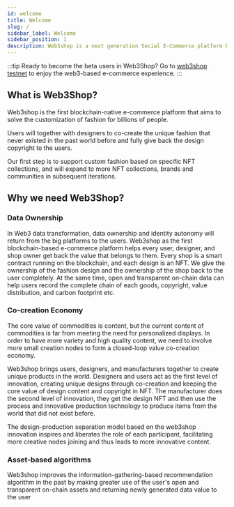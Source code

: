 ```yaml
---
id: welcome
title: Welcome
slug: /
sidebar_label: Welcome
sidebar_position: 1
description: Web3shop is a next generation Social E-Commerce platform built for Web3. Our vision is to help designers achieve low-cost entrepreneurship and become an economic platform for creators that unites the world's best creativity.
---
```


:::tip
Ready to become the beta users in Web3Shop? Go to [web3shop testnet](https://testnets.web3shop.me/) to enjoy the web3-based e-commerce experience.
:::

## What is Web3Shop?
Web3shop is the first blockchain-native e-commerce platform that aims to solve the customization of fashion for billions of people. 

Users will together with designers to co-create the unique fashion that never existed in the past world before and fully give back the design copyright to the users.

Our first step is to support custom fashion based on specific NFT collections, and will expand to more NFT collections, brands and communities in subsequent iterations.

## Why we need Web3Shop?

### Data Ownership
In Web3 data transformation, data ownership and identity autonomy will return from the big platforms to the users. Web3shop as the first blockchain-based e-commerce platform helps every user, designer, and shop owner get back the value that belongs to them. Every shop is a smart contract running on the blockchain, and each design is an NFT. We give the ownership of the fashion design and the ownership of the shop back to the user completely. At the same time,  open and transparent on-chain data can help users record the complete chain of each goods, copyright, value distribution, and carbon footprint etc.

### Co-creation Economy
The core value of commodities is content, but the current content of commodities is far from meeting the need for personalized displays. In order to have more variety and high quality content, we need to involve more small creation nodes to form a closed-loop value co-creation economy.

Web3shop brings users, designers, and manufacturers together to create unique products in the world. Designers and users act as the first level of innovation, creating unique designs through co-creation and keeping the core value of design content and copyright in NFT. The manufacturer does the second level of innovation, they get the design NFT and then use the process and innovative production technology to produce items from the world that did not exist before.

The design-production separation model based on the web3shop innovation inspires and liberates the role of each participant, facilitating more creative nodes joining and thus leads to more innovative content.

### Asset-based algorithms
Web3shop improves the information-gathering-based recommendation algorithm in the past by making greater 
use of the user's open and transparent on-chain assets and returning newly generated data value to the user
